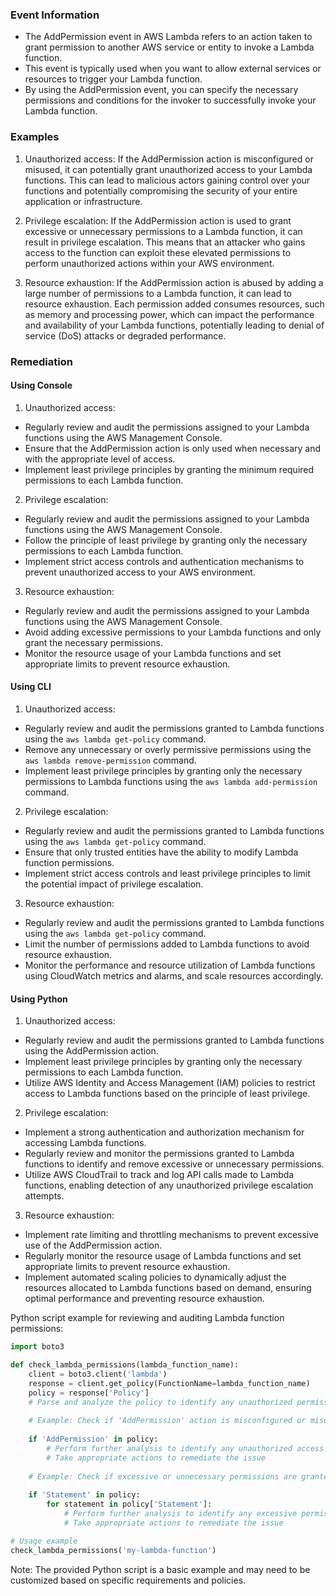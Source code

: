 
### Event Information

- The AddPermission event in AWS Lambda refers to an action taken to grant permission to another AWS service or entity to invoke a Lambda function.
- This event is typically used when you want to allow external services or resources to trigger your Lambda function.
- By using the AddPermission event, you can specify the necessary permissions and conditions for the invoker to successfully invoke your Lambda function.


### Examples

1. Unauthorized access: If the AddPermission action is misconfigured or misused, it can potentially grant unauthorized access to your Lambda functions. This can lead to malicious actors gaining control over your functions and potentially compromising the security of your entire application or infrastructure.

2. Privilege escalation: If the AddPermission action is used to grant excessive or unnecessary permissions to a Lambda function, it can result in privilege escalation. This means that an attacker who gains access to the function can exploit these elevated permissions to perform unauthorized actions within your AWS environment.

3. Resource exhaustion: If the AddPermission action is abused by adding a large number of permissions to a Lambda function, it can lead to resource exhaustion. Each permission added consumes resources, such as memory and processing power, which can impact the performance and availability of your Lambda functions, potentially leading to denial of service (DoS) attacks or degraded performance.

### Remediation

#### Using Console

1. Unauthorized access:
- Regularly review and audit the permissions assigned to your Lambda functions using the AWS Management Console.
- Ensure that the AddPermission action is only used when necessary and with the appropriate level of access.
- Implement least privilege principles by granting the minimum required permissions to each Lambda function.

2. Privilege escalation:
- Regularly review and audit the permissions assigned to your Lambda functions using the AWS Management Console.
- Follow the principle of least privilege by granting only the necessary permissions to each Lambda function.
- Implement strict access controls and authentication mechanisms to prevent unauthorized access to your AWS environment.

3. Resource exhaustion:
- Regularly review and audit the permissions assigned to your Lambda functions using the AWS Management Console.
- Avoid adding excessive permissions to your Lambda functions and only grant the necessary permissions.
- Monitor the resource usage of your Lambda functions and set appropriate limits to prevent resource exhaustion.

#### Using CLI

1. Unauthorized access:
- Regularly review and audit the permissions granted to Lambda functions using the `aws lambda get-policy` command.
- Remove any unnecessary or overly permissive permissions using the `aws lambda remove-permission` command.
- Implement least privilege principles by granting only the necessary permissions to Lambda functions using the `aws lambda add-permission` command.

2. Privilege escalation:
- Regularly review and audit the permissions granted to Lambda functions using the `aws lambda get-policy` command.
- Ensure that only trusted entities have the ability to modify Lambda function permissions.
- Implement strict access controls and least privilege principles to limit the potential impact of privilege escalation.

3. Resource exhaustion:
- Regularly review and audit the permissions granted to Lambda functions using the `aws lambda get-policy` command.
- Limit the number of permissions added to Lambda functions to avoid resource exhaustion.
- Monitor the performance and resource utilization of Lambda functions using CloudWatch metrics and alarms, and scale resources accordingly.

#### Using Python

1. Unauthorized access:
- Regularly review and audit the permissions granted to Lambda functions using the AddPermission action.
- Implement least privilege principles by granting only the necessary permissions to each Lambda function.
- Utilize AWS Identity and Access Management (IAM) policies to restrict access to Lambda functions based on the principle of least privilege.

2. Privilege escalation:
- Implement a strong authentication and authorization mechanism for accessing Lambda functions.
- Regularly review and monitor the permissions granted to Lambda functions to identify and remove excessive or unnecessary permissions.
- Utilize AWS CloudTrail to track and log API calls made to Lambda functions, enabling detection of any unauthorized privilege escalation attempts.

3. Resource exhaustion:
- Implement rate limiting and throttling mechanisms to prevent excessive use of the AddPermission action.
- Regularly monitor the resource usage of Lambda functions and set appropriate limits to prevent resource exhaustion.
- Implement automated scaling policies to dynamically adjust the resources allocated to Lambda functions based on demand, ensuring optimal performance and preventing resource exhaustion.

Python script example for reviewing and auditing Lambda function permissions:

```python
import boto3

def check_lambda_permissions(lambda_function_name):
    client = boto3.client('lambda')
    response = client.get_policy(FunctionName=lambda_function_name)
    policy = response['Policy']
    # Parse and analyze the policy to identify any unauthorized permissions
    
    # Example: Check if 'AddPermission' action is misconfigured or misused
    
    if 'AddPermission' in policy:
        # Perform further analysis to identify any unauthorized access patterns
        # Take appropriate actions to remediate the issue
    
    # Example: Check if excessive or unnecessary permissions are granted
    
    if 'Statement' in policy:
        for statement in policy['Statement']:
            # Perform further analysis to identify any excessive permissions
            # Take appropriate actions to remediate the issue

# Usage example
check_lambda_permissions('my-lambda-function')
```

Note: The provided Python script is a basic example and may need to be customized based on specific requirements and policies.


